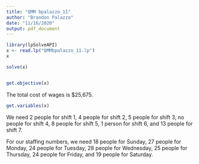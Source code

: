 ---
title: "QMM bpalazzo_11"
author: "Brandon Palazzo"
date: "11/16/2020"
output: pdf_document
---

```{r}

library(lpSolveAPI)
x <- read.lp("QMMbpalazzo_11.lp")
x


```


```{r}
solve(x)



```

```{r}

get.objective(x)

```
The total cost of wages is $25,675.

```{r}

get.variables(x)

```
We need 2 people for shift 1, 4 people for shift 2, 5 people for shift 3, no people for shift 4, 8 people for shift 5, 1 person for shift 6, and 13 people for shift 7.

For our staffing numbers, we need 18 people for Sunday, 27 people for Monday, 24 people for Tuesday, 28 people for Wednesday, 25 people for Thursday, 24 people for Friday, and 19 people for Saturday.




























